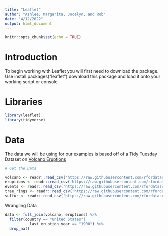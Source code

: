 ```yaml
---
title: "Leaflet"
author: "Ashlee, Margarita, Jocelyn, and Rob"
date: "4/12/2022"
output: html_document
---
```


```r
knitr::opts_chunk$set(echo = TRUE)
```

# Introduction 
To begin working with Leaflet you will first need to download the package. Use install.packages("leaflet") download this package and load it onto your working script or console. 

# Libraries 
```r
library(leaflet)
library(tidyverse)
```


# Data 
The data we will be using for our examples is based off of a Tidy Tuesday Dataset on [Volcano Eruptions](https://github.com/rfordatascience/tidytuesday/blob/master/data/2020/2020-05-12/readme.md)
```r
# Get the Data

volcano <- readr::read_csv('https://raw.githubusercontent.com/rfordatascience/tidytuesday/master/data/2020/2020-05-12/volcano.csv')
eruptions <- readr::read_csv('https://raw.githubusercontent.com/rfordatascience/tidytuesday/master/data/2020/2020-05-12/eruptions.csv')
events <- readr::read_csv('https://raw.githubusercontent.com/rfordatascience/tidytuesday/master/data/2020/2020-05-12/events.csv')
tree_rings <- readr::read_csv('https://raw.githubusercontent.com/rfordatascience/tidytuesday/master/data/2020/2020-05-12/tree_rings.csv')
sulfur <- readr::read_csv('https://raw.githubusercontent.com/rfordatascience/tidytuesday/master/data/2020/2020-05-12/sulfur.csv')

```
Wrangling Data 
```r
data <- full_join(volcano, eruptions) %>% 
  filter(country == "United States"|
           last_eruption_year == "1900") %>% 
  drop_na()
```

